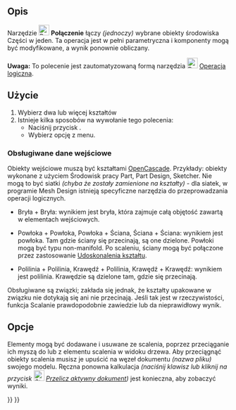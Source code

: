 <languages/>

{{Docnav/pl
|[[Part_Cut/pl|Wytnij]]
|[[Part_Common/pl|Część wspólna]]
|[[Part_Workbench/pl|środowisko pracy Część]]
|IconL=Part_Cut.svg
|IconR=Part_Common.svg
|IconC=Workbench_Part.svg
}}

{{GuiCommand/pl
|Name=Part Fuse
|Name/pl=Część: Połączenie
|MenuLocation=Część → Operacje logiczne → Połączenie
|Workbenches=[[Part_Workbench/pl|Część]]
|SeeAlso=[[Part_Cut/pl|Wytnij]], [[Part_Common/pl|Część wspólna]], [[Part_Boolean/pl|Operacja logiczna]]
}}

<span id="Description"></span>
==Opis==

Narzędzie [[Image:Part_Fuse.svg|24px]] '''Połączenie''' łączy ''(jednoczy)'' wybrane obiekty środowiska Części w jeden. Ta operacja jest w pełni parametryczna i komponenty mogą być modyfikowane, a wynik ponownie obliczany.

'''Uwaga:''' To polecenie jest zautomatyzowaną formą narzędzia [[Image:Part_Boolean.svg|24px|link=Part_Boolean/pl]] [[Part_Boolean/pl|Operacja logiczna]].

<span id="Usage"></span>
==Użycie==

# Wybierz dwa lub więcej kształtów
# Istnieje kilka sposobów na wywołanie tego polecenia:
#* Naciśnij przycisk {{Button|[[Image:Part_Fuse.svg|16px]] [[Part_Fuse/pl|Połączenie]]}}.
#* Wybierz opcję {{MenuCommand|Część → Operacje logiczne → [[Image:Part_Fuse.svg|16px]] Połączenie}} z menu.

<span id="Supported_inputs"></span>
===Obsługiwane dane wejściowe===

Obiekty wejściowe muszą być kształtami [[OpenCASCADE/pl|OpenCascade]]. Przykłady: obiekty wykonane z użyciem Środowisk pracy Part, Part Design, Sketcher. Nie mogą to być siatki ''(chyba że zostały zamienione na kształty)'' - dla siatek, w programie Mesh Design istnieją specyficzne narzędzia do przeprowadzania operacji logicznych.

* Bryła + Bryła: wynikiem jest bryła, która zajmuje całą objętość zawartą w elementach wejściowych.

* Powłoka + Powłoka, Powłoka + Ściana, Ściana + Ściana: wynikiem jest powłoka. Tam gdzie ściany się przecinają, są one dzielone. Powłoki mogą być typu non-manifold. Po scaleniu, ściany mogą być połączone przez zastosowanie [[Part_RefineShape/pl|Udoskonalenia kształtu]].

* Polilinia + Polilinia, Krawędź + Polilinia, Krawędź + Krawędź: wynikiem jest polilinia. Krawędzie są dzielone tam, gdzie się przecinają. 

Obsługiwane są związki; zakłada się jednak, że kształty upakowane w związku nie dotykają się ani nie przecinają. Jeśli tak jest w rzeczywistości, funkcja Scalanie prawdopodobnie zawiedzie lub da nieprawidłowy wynik.

<span id="Options"></span>
==Opcje==

Elementy mogą być dodawane i usuwane ze scalenia, poprzez przeciąganie ich myszą do lub z elementu scalenia w widoku drzewa. Aby przeciągnąć obiekty scalenia musisz je upuścić na węzeł dokumentu ''(nazwa pliku)'' swojego modelu. Ręczna ponowna kalkulacja ''(naciśnij klawisz {{KEY|F5}} lub kliknij na przycisk [[Image:Std_Refresh.svg|24px]] [[Std_Refresh/pl|Przelicz aktywny dokument]])'' jest konieczna, aby zobaczyć wyniki. 


{{Docnav/pl
|[[Part_Cut/pl|Wytnij]]
|[[Part_Common/pl|Część wspólna]]
|[[Part_Workbench/pl|środowisko pracy Część]]
|IconL=Part_Cut.svg
|IconR=Part_Common.svg
|IconC=Workbench_Part.svg
}}

{{Part_Tools_navi{{#translation:}}}}
{{Userdocnavi{{#translation:}}}}